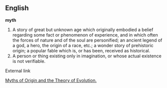 ==English==

'''myth'''

#A story of great but unknown age which originally embodied a belief regarding some fact or phenomenon of experience, and in which often the forces of nature and of the soul are personified; an ancient legend of a god, a hero, the origin of a race, etc.; a wonder story of prehistoric origin; a popular fable which is, or has been, received as historical.
#A person or thing existing only in imagination, or whose actual existence is not verifiable.


External link

[http://www.samizdat.qc.ca/cosmos/origines/myth.htm  Myths of Origin and the Theory of Evolution.]